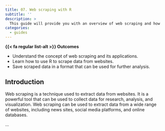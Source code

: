 ```yaml
---
title: 07. Web scraping with R
subtitle: ''
description: >
  This guide will provide you with an overview of web scraping and how you can use R to scrape data from the web. Web scraping is a technique used to extract data from websites. It is a powerful tool that can be used to collect data for research, analysis, and visualization. In this guide, you will learn how to use R to scrape data from websites and save it in a format that can be used for further analysis.
categories:
  - guides
---
```



::: {.callout}
**{{< fa regular list-alt >}} Outcomes**

- Understand the concept of web scraping and its applications.
- Learn how to use R to scrape data from websites.
- Save scraped data in a format that can be used for further analysis.
:::

## Introduction

Web scraping is a technique used to extract data from websites. It is a powerful tool that can be used to collect data for research, analysis, and visualization. Web scraping can be used to extract data from a wide range of websites, including news sites, social media platforms, and online databases.

...
